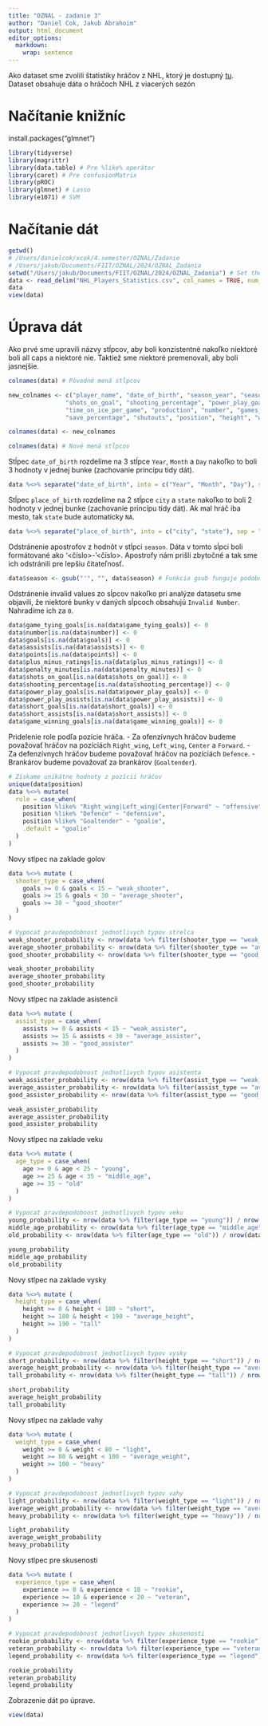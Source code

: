 ```yaml
---
title: "OZNAL - zadanie 3"
author: "Daniel Cok, Jakub Abrahoim"
output: html_document
editor_options: 
  markdown: 
    wrap: sentence
---
```


Ako dataset sme zvolili štatistiky hráčov z NHL, ktorý je dostupný [tu](https://www.kaggle.com/datasets/alexbenzik/nhl-players-statistics?resource=download&select=NHL_Players_Statistics.csv).
Dataset obsahuje dáta o hráčoch NHL z viacerých sezón

# Načítanie knižníc
install.packages("glmnet")


```r
library(tidyverse)
library(magrittr)
library(data.table) # Pre %like% operátor
library(caret) # Pre confusionMatrix
library(pROC)
library(glmnet) # Lasso
library(e1071) # SVM
```

# Načítanie dát

```r
getwd()
# /Users/danielcok/xcok/4.semester/OZNAL/Zadanie
# /Users/jakub/Documents/FIIT/OZNAL/2024/OZNAL_Zadania
setwd("/Users/jakub/Documents/FIIT/OZNAL/2024/OZNAL_Zadania") # Set the correct path to players_22.csv
data <- read_delim("NHL_Players_Statistics.csv", col_names = TRUE, num_threads = 4, delim = ';');
data
view(data)
```

# Úprava dát

Ako prvé sme upravili názvy stĺpcov, aby boli konzistentné nakoľko niektoré boli all caps a niektoré nie.
Taktiež sme niektoré premenovali, aby boli jasnejšie.

```r
colnames(data) # Pôvodné mená stĺpcov

new_colnames <- c("player_name", "date_of_birth", "season_year", "season", "team", "games_played", "goals", "assists", "points", "plus_minus_ratings", "penalty_minutes",
                "shots_on_goal", "shooting_percentage", "power_play_goals", "power_play_assists", "short_goals", "short_assists", "game_winning_goals", "game_tying_goals",
                "time_on_ice_per_game", "production", "number", "games_started", "wins", "losses", "ties", "overtime_losses", "goals_against", "goals_against_average", "shots_against", "saves",
                "save_percentage", "shutouts", "position", "height", "weight", "bmi", "place_of_birth", "age", "experience")

colnames(data) <- new_colnames

colnames(data) # Nové mená stĺpcov
```

Stĺpec `date_of_birth` rozdelíme na 3 stĺpce `Year`, `Month` a `Day` nakoľko to boli 3 hodnoty v jednej bunke (zachovanie princípu tidy dát).

```r
data %<>% separate("date_of_birth", into = c("Year", "Month", "Day"), sep = "-")
```

Stĺpec `place_of_birth` rozdelíme na 2 stĺpce `city` a `state` nakoľko to boli 2 hodnoty v jednej bunke (zachovanie princípu tidy dát).
Ak mal hráč iba mesto, tak `state` bude automaticky `NA`.

```r
data %<>% separate("place_of_birth", into = c("city", "state"), sep = ",")
```

Odstránenie apostrofov z hodnôt v stĺpci `season`.
Dáta v tomto sĺpci boli formátované ako '<číslo>-'<číslo>.
Apostrofy nám prišli zbytočné a tak sme ich odstránili pre lepšiu čitateľnosť.

```r
data$season <- gsub("'", "", data$season) # Funkcia gsub funguje podobne ako sub ale nahradí všetky výskyty
```

Odstránenie invalid values zo sĺpcov nakoľko pri analýze datasetu sme objavili, že niektoré bunky v daných sĺpcoch obsahujú `Invalid Number`.
Nahradíme ich za `0`.

```r
data$game_tying_goals[is.na(data$game_tying_goals)] <- 0
data$number[is.na(data$number)] <- 0
data$goals[is.na(data$goals)] <- 0
data$assists[is.na(data$assists)] <- 0
data$points[is.na(data$points)] <- 0
data$plus_minus_ratings[is.na(data$plus_minus_ratings)] <- 0
data$penalty_minutes[is.na(data$penalty_minutes)] <- 0
data$shots_on_goal[is.na(data$shots_on_goal)] <- 0
data$shooting_percentage[is.na(data$shooting_percentage)] <- 0
data$power_play_goals[is.na(data$power_play_goals)] <- 0
data$power_play_assists[is.na(data$power_play_assists)] <- 0
data$short_goals[is.na(data$short_goals)] <- 0
data$short_assists[is.na(data$short_assists)] <- 0
data$game_winning_goals[is.na(data$game_winning_goals)] <- 0
```

Pridelenie role podľa pozície hráča.
- Za ofenzívnych hráčov budeme považovať hráčov na pozíciách `Right_wing`, `Left_wing`, `Center` a `Forward`.
- Za defenzívnych hráčov budeme považovať hráčov na pozíciách `Defence`.
- Brankárov budeme považovať za brankárov (`Goaltender`).

```r
# Získame unikátne hodnoty z pozícií hráčov
unique(data$position)
data %<>% mutate(
  role = case_when(
    position %like% "Right_wing|Left_wing|Center|Forward" ~ "offensive",
    position %like% "Defence" ~ "defensive",
    position %like% "Goaltender" ~ "goalie",
    .default = "goalie"
  )
)
```

Novy stlpec na zaklade golov
```r
data %<>% mutate (
  shooter_type = case_when(
    goals >= 0 & goals < 15 ~ "weak_shooter",
    goals >= 15 & goals < 30 ~ "average_shooter",
    goals >= 30 ~ "good_shooter"
  )
)

# Vypocat pravdepodobnost jednotlivych typov strelca
weak_shooter_probability <- nrow(data %>% filter(shooter_type == "weak_shooter")) / nrow(data)
average_shooter_probability <- nrow(data %>% filter(shooter_type == "average_shooter")) / nrow(data)
good_shooter_probability <- nrow(data %>% filter(shooter_type == "good_shooter")) / nrow(data)

weak_shooter_probability
average_shooter_probability
good_shooter_probability
```

Novy stlpec na zaklade asistencii
```r
data %<>% mutate (
  assist_type = case_when(
    assists >= 0 & assists < 15 ~ "weak_assister",
    assists >= 15 & assists < 30 ~ "average_assister",
    assists >= 30 ~ "good_assister"
  )
)

# Vypocat pravdepodobnost jednotlivych typov asistenta
weak_assister_probability <- nrow(data %>% filter(assist_type == "weak_assister")) / nrow(data)
average_assister_probability <- nrow(data %>% filter(assist_type == "average_assister")) / nrow(data)
good_assister_probability <- nrow(data %>% filter(assist_type == "good_assister")) / nrow(data)

weak_assister_probability
average_assister_probability
good_assister_probability
```

Novy stlpec na zaklade veku
```r
data %<>% mutate (
  age_type = case_when(
    age >= 0 & age < 25 ~ "young",
    age >= 25 & age < 35 ~ "middle_age",
    age >= 35 ~ "old"
  )
)

# Vypocat pravdepodobnost jednotlivych typov veku
young_probability <- nrow(data %>% filter(age_type == "young")) / nrow(data)
middle_age_probability <- nrow(data %>% filter(age_type == "middle_age")) / nrow(data)
old_probability <- nrow(data %>% filter(age_type == "old")) / nrow(data)

young_probability
middle_age_probability
old_probability
```

Novy stlpec na zaklade vysky
```r
data %<>% mutate (
  height_type = case_when(
    height >= 0 & height < 180 ~ "short",
    height >= 180 & height < 190 ~ "average_height",
    height >= 190 ~ "tall"
  )
)

# Vypocat pravdepodobnost jednotlivych typov vysky
short_probability <- nrow(data %>% filter(height_type == "short")) / nrow(data)
average_height_probability <- nrow(data %>% filter(height_type == "average_height")) / nrow(data)
tall_probability <- nrow(data %>% filter(height_type == "tall")) / nrow(data)

short_probability
average_height_probability
tall_probability
```

Novy stlpec na zaklade vahy
```r
data %<>% mutate (
  weight_type = case_when(
    weight >= 0 & weight < 80 ~ "light",
    weight >= 80 & weight < 100 ~ "average_weight",
    weight >= 100 ~ "heavy"
  )
)

# Vypocat pravdepodobnost jednotlivych typov vahy
light_probability <- nrow(data %>% filter(weight_type == "light")) / nrow(data)
average_weight_probability <- nrow(data %>% filter(weight_type == "average_weight")) / nrow(data)
heavy_probability <- nrow(data %>% filter(weight_type == "heavy")) / nrow(data)

light_probability
average_weight_probability
heavy_probability
```

Novy stlpec pre skusenosti
```r
data %<>% mutate (
  experience_type = case_when(
    experience >= 0 & experience < 10 ~ "rookie",
    experience >= 10 & experience < 20 ~ "veteran",
    experience >= 20 ~ "legend"
  )
)

# Vypocat pravdepodobnost jednotlivych typov skusenosti
rookie_probability <- nrow(data %>% filter(experience_type == "rookie")) / nrow(data)
veteran_probability <- nrow(data %>% filter(experience_type == "veteran")) / nrow(data)
legend_probability <- nrow(data %>% filter(experience_type == "legend")) / nrow(data)

rookie_probability
veteran_probability
legend_probability
```

Zobrazenie dát po úprave.
```r
view(data)
```